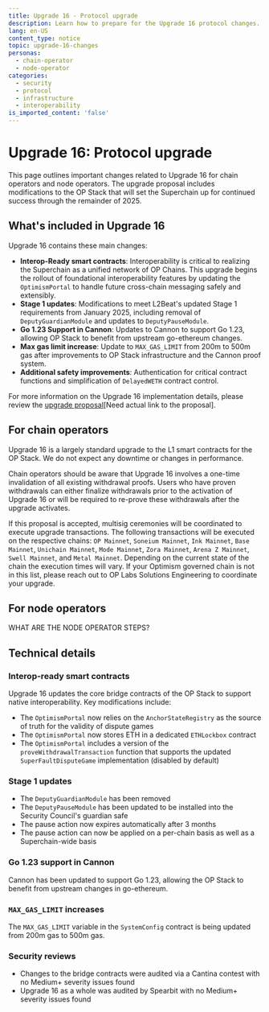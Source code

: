 ```yaml
---
title: Upgrade 16 - Protocol upgrade
description: Learn how to prepare for the Upgrade 16 protocol changes.
lang: en-US
content_type: notice
topic: upgrade-16-changes
personas:
  - chain-operator
  - node-operator
categories:
  - security
  - protocol
  - infrastructure
  - interoperability
is_imported_content: 'false'
---
```



# Upgrade 16: Protocol upgrade

This page outlines important changes related to Upgrade 16 for chain operators and node operators. The upgrade proposal includes modifications to the OP Stack that will set the Superchain up for continued success through the remainder of 2025.

## What's included in Upgrade 16

Upgrade 16 contains these main changes:

* **Interop-Ready smart contracts**: Interoperability is critical to realizing the Superchain as a unified network of OP Chains. This upgrade begins the rollout of foundational interoperability features by updating the `OptimismPortal` to handle future cross-chain messaging safely and extensibly.
* **Stage 1 updates**: Modifications to meet L2Beat's updated Stage 1 requirements from January 2025, including removal of `DeputyGuardianModule` and updates to `DeputyPauseModule`.
* **Go 1.23 Support in Cannon**: Updates to Cannon to support Go 1.23, allowing OP Stack to benefit from upstream go-ethereum changes.
* **Max gas limit increase**: Update to `MAX_GAS_LIMIT` from 200m to 500m gas after improvements to OP Stack infrastructure and the Cannon proof system.
* **Additional safety improvements**: Authentication for critical contract functions and simplification of `DelayedWETH` contract control.

For more information on the Upgrade 16 implementation details, please review the [upgrade proposal](https://gov.optimism.io)[Need actual link to the proposal].

## For chain operators

Upgrade 16 is a largely standard upgrade to the L1 smart contracts for the OP Stack. We do not expect any downtime or changes in performance.

Chain operators should be aware that Upgrade 16 involves a one-time invalidation of all existing withdrawal proofs. Users who have proven withdrawals can either finalize withdrawals prior to the activation of Upgrade 16 or will be required to re-prove these withdrawals after the upgrade activates.

If this proposal is accepted, multisig ceremonies will be coordinated to execute upgrade transactions. The following transactions will be executed on the respective chains: `OP Mainnet`, `Soneium Mainnet`, `Ink Mainnet`, `Base Mainnet`, `Unichain Mainnet`, `Mode Mainnet`, `Zora Mainnet`, `Arena Z Mainnet`, `Swell Mainnet`, and `Metal Mainnet`. Depending on the current state of the chain the execution times will vary. If your Optimism governed chain is not in this list, please reach out to OP Labs Solutions Engineering to coordinate your upgrade.

## For node operators

WHAT ARE THE NODE OPERATOR STEPS?

## Technical details

### Interop-ready smart contracts

Upgrade 16 updates the core bridge contracts of the OP Stack to support native interoperability. Key modifications include:

* The `OptimismPortal` now relies on the `AnchorStateRegistry` as the source of truth for the validity of dispute games
* The `OptimismPortal` now stores ETH in a dedicated `ETHLockbox` contract
* The `OptimismPortal` includes a version of the `proveWithdrawalTransaction` function that supports the updated `SuperFaultDisputeGame` implementation (disabled by default)

### Stage 1 updates

* The `DeputyGuardianModule` has been removed
* The `DeputyPauseModule` has been updated to be installed into the Security Council's guardian safe
* The pause action now expires automatically after 3 months
* The pause action can now be applied on a per-chain basis as well as a Superchain-wide basis

### Go 1.23 support in Cannon

Cannon has been updated to support Go 1.23, allowing the OP Stack to benefit from upstream changes in go-ethereum.

### `MAX_GAS_LIMIT` increases

The `MAX_GAS_LIMIT` variable in the `SystemConfig` contract is being updated from 200m gas to 500m gas.

### Security reviews

* Changes to the bridge contracts were audited via a Cantina contest with no Medium+ severity issues found
* Upgrade 16 as a whole was audited by Spearbit with no Medium+ severity issues found
